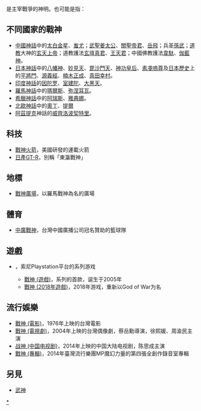 '''{{tsl|en|God of war|戰神列表|戰神}}'''是主宰戰爭的神明。也可能是指：

== 不同國家的戰神 ==
*[[中國神話|中國神話]]中的[[太白金星|太白金星]]、[[蚩尤|蚩尤]]；[[武聖|武聖]][[姜太公|姜太公]]、[[關聖帝君|關聖帝君]]、[[岳飛|岳飛]]；兵圣[[孫武|孫武]]；[[道教|道教]]大神的[[玄天上帝|玄天上帝]]；道教護法[[玄壇真君|玄壇真君]]、[[王天君|王天君]]；中國佛教護法[[韋馱|韋馱]]、[[伽藍神|伽藍神]]。
*[[日本神話|日本神話]]中的[[八幡神|八幡神]]、[[妙見天|妙見天]]、[[毘沙門天|毘沙門天]]、[[神功皇后|神功皇后]]、[[素戔嗚尊|素戔嗚尊]]及[[日本歷史|日本歷史]]上的[[平將門|平將門]]、[[源義經|源義經]]、[[楠木正成|楠木正成]]、[[真田幸村|真田幸村]]。
*[[印度神話|印度神話]]的[[因陀罗|因陀罗]]、[[室建陀|室建陀]]、[[大黑天|大黑天]]。
*[[羅馬神話|羅馬神話]]中的[[瑪爾斯|瑪爾斯]]、[[弥涅耳瓦|弥涅耳瓦]]。
*[[希臘神話|希臘神話]]中的[[阿瑞斯|阿瑞斯]]、[[雅典娜|雅典娜]]。
*[[北歐神話|北歐神話]]中的[[奧丁|奧丁]]、[[提爾|提爾]]
*[[阿茲提克|阿茲提克]]神話的[[威齊洛波契特里|威齊洛波契特里]]。

== 科技 ==
* [[戰神火箭|戰神火箭]]，美國研發的運載火箭
* [[日產GT-R|日產GT-R]]，別稱「東瀛戰神」

== 地標 ==
* [[戰神廣場|戰神廣場]]，以羅馬戰神為名的廣場

== 體育 ==
* [[中廣戰神|中廣戰神]]，台灣中國廣播公司冠名贊助的籃球隊

== 遊戲 ==
* {{link-en|战神系列|God of War (franchise)}}，索尼Playstation平台的系列游戏
** [[戰神_(遊戲)|戰神 (遊戲)]]，系列的首款，诞生于2005年
** [[戰神_(2018年遊戲)|戰神 (2018年遊戲)]]，2018年游戏，重新以God of War为名

== 流行娛樂 ==
* [[戰神_(電影)|戰神 (電影)]]，1976年上映的台灣電影
* [[戰神_(電視劇)|戰神 (電視劇)]]，2004年上映的台灣偶像劇，蔡岳勳導演，徐熙媛、周渝民主演
* [[战神_(中国电视剧)|战神 (中国电视剧)]]，2014年上映的中国大陆电视剧，陈思成主演
* [[戰神_(專輯)|戰神 (專輯)]]，2014年臺灣流行樂團MP魔幻力量的第四張全創作錄音室專輯

== 另見 ==
* [[武神|武神]]

{{disambig|Cat=二字消歧义|Z}}

[[分类:戰神|*]]